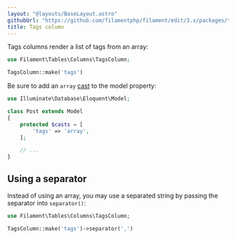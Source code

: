 ```yaml
---
layout: "@layouts/BaseLayout.astro"
githubUrl: "https://github.com/filamentphp/filament/edit/3.x/packages/tables/docs/03-columns/06-tags.md"
title: Tags column
---
```


Tags columns render a list of tags from an array:

```php
use Filament\Tables\Columns\TagsColumn;

TagsColumn::make('tags')
```

Be sure to add an `array` [cast](https://laravel.com/docs/eloquent-mutators#array-and-json-casting) to the model property:

```php
use Illuminate\Database\Eloquent\Model;

class Post extends Model
{
    protected $casts = [
        'tags' => 'array',
    ];

    // ...
}
```

## Using a separator

Instead of using an array, you may use a separated string by passing the separator into `separator()`:

```php
use Filament\Tables\Columns\TagsColumn;

TagsColumn::make('tags')->separator(',')
```
